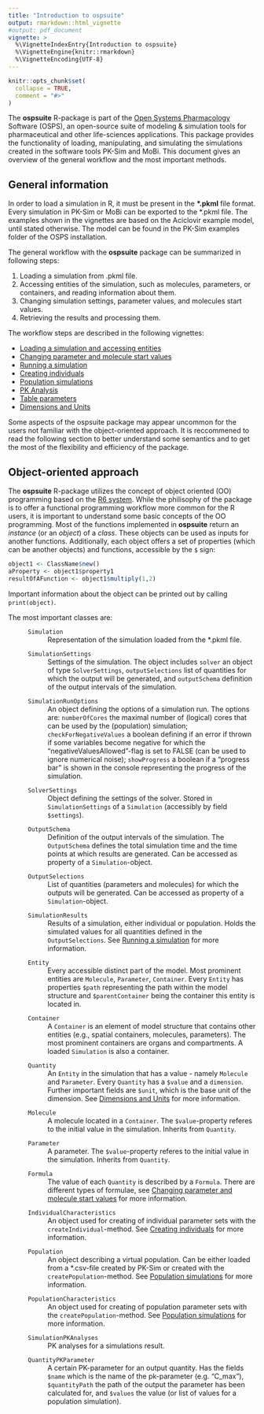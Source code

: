 ---
title: "Introduction to ospsuite"
output: rmarkdown::html_vignette
#output: pdf_document
vignette: >
  %\VignetteIndexEntry{Introduction to ospsuite}
  %\VignetteEngine{knitr::rmarkdown}
  %\VignetteEncoding{UTF-8}
---

```{r, include = FALSE}
knitr::opts_chunk$set(
  collapse = TRUE,
  comment = "#>"
)
```

The **ospsuite** R-package is part of the [Open Systems Pharmacology](http://www.open-systems-pharmacology.org/) Software (OSPS), an open-source suite of modeling & simulation tools for pharmaceutical and other life-sciences applications. This package provides the functionality of loading, manipulating, and simulating the simulations created in the software tools PK-Sim and MoBi. This document gives an overview of the general workflow and the most important methods.

## General information
In order to load a simulation in R, it must be present in the **\*.pkml** file format. Every simulation in PK-Sim or MoBi can be exported to the *.pkml file. The examples shown in the vignettes are based on the Aciclovir example model, until stated otherwise. The model can be found in the PK-Sim examples folder of the OSPS installation.

The general workflow with the **ospsuite** package can be summarized in following steps:

  1. Loading a simulation from .pkml file.
  1. Accessing entities of the simulation, such as molecules, parameters, or containers, and reading information about them.
  1. Changing simulation settings, parameter values, and molecules start values.
  1. Retrieving the results and processing them.

The workflow steps are described in the following vignettes:

- [Loading a simulation and accessing entities](load-get.html)
* [Changing parameter and molecule start values](set-values.html)
* [Running a simulation](run-simulation.html)
* [Creating individuals](create-individual.html)
* [Population simulations](create-run-population.html)
* [PK Analysis](pk-analysis.html)
* [Table parameters](table-parameters.html)
* [Dimensions and Units](unit-conversion.html)

Some aspects of the ospsuite package may appear uncommon for the users not familiar with the object-oriented approach. It is reccommened to read the following section to better understand some semantics and to get the most of the flexibility and efficiency of the package.

## Object-oriented approach
The **ospsuite** R-package utilizes the concept of object oriented (OO) programming based on the [R6 system](https://adv-r.hadley.nz/r6.html). While the philisophy of the package is to offer a functional programming workflow more common for the R users, it is important to understand some basic concepts of the OO programming. Most of the functions implemented in **ospsuite** return an *instance* (or an *object*) of a *class*. These objects can be used as inputs for another functions. Additionally, each object offers a set of properties (which can be another objects) and functions, accessible by the `$` sign:

```r
object1 <- ClassName$new()
aProperty <- object1$property1
resultOfAFunction <- object1$multiply(1,2)
```

Important information about the object can be printed out by calling `print(object)`.

The most important classes are:
  : `Simulation`
    : Representation of the simulation loaded from the *.pkml file.
  : `SimulationSettings`
    : Settings of the simulation. The object includes `solver` an object of type `SolverSettings`, `outputSelections` list of quantities for which the output will be generated, and `outputSchema` definition of the output intervals of the simulation.
  : `SimulationRunOptions`
    : An object defining the options of a simulation run. The options are: `numberOfCores` the maximal number of (logical) cores that can be used by the (population) simulation; `checkForNegativeValues` a boolean defining if an error if thrown if some variables become negative for which the "negativeValuesAllowed"-flag is set to FALSE (can be used to ignore numerical noise); `showProgress` a boolean if a "progress bar" is shown in the console representing the progress of the simulation.
  : `SolverSettings`
    : Object defining the settings of the solver. Stored in `SimulationSettings` of a `Simulation` (accessibly by field `$settings`).
  : `OutputSchema`
    : Definition of the output intervals of the simulation. The `OutputSchema` defines the total simulation time and the time points at which results are generated. Can be accessed as property of a `Simulation`-object.
  : `OutputSelections`
    : List of quantities (parameters and molecules) for which the outputs will be generated. Can be accessed as property of a `Simulation`-object.
  : `SimulationResults`
    : Results of a simulation, either individual or population. Holds the simulated values for all quantities defined in the `OutputSelections`. See [Running a simulation](run-simulation.html) for more information.
  : `Entity`
    : Every accessible distinct part of the model. Most prominent entities are `Molecule`, `Parameter`, `Container`. Every `Entity` has properties `$path` representing the path within the model structure and `$parentContainer` being the container this entity is located in.
  : `Container`
    : A `Container` is an element of model structure that contains other entities (e.g., spatial containers, molecules, parameters).
    The most prominent containers are organs and compartments. A loaded `Simulation` is also a container.
  : `Quantity`
    : An `Entity` in the simulation that has a value - namely `Molecule` and `Parameter`. Every `Quantity` has a `$value` and a `dimension`. Further important fields are `$unit`, which is the base unit of the dimension. See [Dimensions and Units](unit-conversion.html) for more information.
  : `Molecule`
    : A molecule located in a `Container`. The `$value`-property referes to the initial value in the simulation. Inherits from `Quantity`.
  : `Parameter`
    : A parameter. The `$value`-property referes to the initial value in the simulation. Inherits from `Quantity`.
  : `Formula`
    : The value of each `Quantity` is described by a `Formula`. There are different types of formulae, see [Changing parameter and molecule start values](set-values.html) for more information.
  : `IndividualCharacteristics`
    : An object used for creating of individual parameter sets with the `createIndividual`-method. See [Creating individuals](create-individual.html) for more information.
  : `Population`
    : An object describing a virtual population. Can be either loaded from a *.csv-file created by PK-Sim or created with the `createPopulation`-method. See [Population simulations](create-run-population.html) for more information.
  : `PopulationCharacteristics`
    : An object used for creating of population parameter sets with the `createPopulation`-method. See [Population simulations](create-run-population.html) for more information.
  : `SimulationPKAnalyses`
    : PK analyses for a simulations result.
  : `QuantityPKParameter`
    : A certain PK-parameter for an output quantity. Has the fields `$name` which is the name of the pk-parameter (e.g. "C_max"), `$quantityPath` the path of the output the parameter has been calculated for, and `$values` the value (or list of values for a population simulation).
